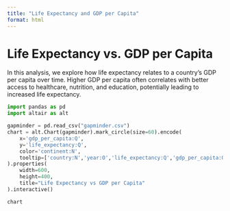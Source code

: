```yaml
---
title: "Life Expectancy and GDP per Capita"
format: html
---
```


# Life Expectancy vs. GDP per Capita

In this analysis, we explore how life expectancy relates to a country’s GDP per capita over time. Higher GDP per capita often correlates with better access to healthcare, nutrition, and education, potentially leading to increased life expectancy.

```python
import pandas as pd
import altair as alt

gapminder = pd.read_csv("gapminder.csv")
chart = alt.Chart(gapminder).mark_circle(size=60).encode(
    x='gdp_per_capita:Q',
    y='life_expectancy:Q',
    color='continent:N',
    tooltip=['country:N','year:O','life_expectancy:Q','gdp_per_capita:Q']
).properties(
    width=600,
    height=400,
    title="Life Expectancy vs GDP per Capita"
).interactive()

chart
```